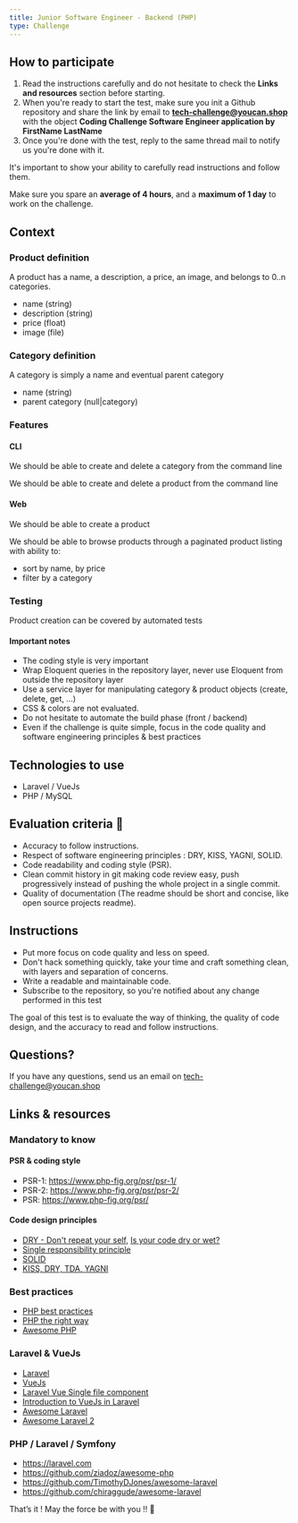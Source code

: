```yaml
---
title: Junior Software Engineer - Backend (PHP)
type: Challenge
---
```


## How to participate

1. Read the instructions carefully and do not hesitate to check the **Links and resources** section before starting.
2. When you're ready to start the test, make sure you init a Github repository and share the link by email to **tech-challenge@youcan.shop** with the object **Coding Challenge Software Engineer application by FirstName LastName**
3. Once you're done with the test, reply to the same thread mail to notify us you're done with it.

It's important to show your ability to carefully read instructions and follow them.

Make sure you spare an **average of 4 hours**, and a **maximum of 1 day** to work on the challenge.

## Context

### Product definition

A product has a name, a description, a price, an image, and belongs to 0..n categories.

- name (string)
- description (string)
- price (float)
- image (file)

### Category definition

A category is simply a name and eventual parent category

- name (string)
- parent category (null|category)

### Features

#### CLI

We should be able to create and delete a category from the command line

We should be able to create and delete a product from the command line

#### Web

We should be able to create a product

We should be able to browse products through a paginated product listing with ability to:

- sort by name, by price
- filter by a category

### Testing

Product creation can be covered by automated tests

#### Important notes

- The coding style is very important
- Wrap Eloquent queries in the repository layer, never use Eloquent from outside the repository layer
- Use a service layer for manipulating category & product objects (create, delete, get, ...)
- CSS & colors are not evaluated.
- Do not hesitate to automate the build phase (front / backend)
- Even if the challenge is quite simple, focus in the code quality and software engineering principles & best practices

## Technologies to use

- Laravel / VueJs
- PHP / MySQL

## Evaluation criteria 🚨

- Accuracy to follow instructions.
- Respect of software engineering principles : DRY, KISS, YAGNI, SOLID.
- Code readability and coding style (PSR).
- Clean commit history in git making code review easy, push progressively instead of pushing the whole project in a single commit.
- Quality of documentation (The readme should be short and concise, like open source projects readme).

## Instructions

- Put more focus on code quality and less on speed.
- Don't hack something quickly, take your time and craft something clean, with layers and separation of concerns.
- Write a readable and maintainable code.
- Subscribe to the repository, so you're notified about any change performed in this test

The goal of this test is to evaluate the way of thinking, the quality of code design, and the accuracy to read and follow instructions.

## Questions?

If you have any questions, send us an email on tech-challenge@youcan.shop

## Links & resources

### Mandatory to know

#### PSR & coding style

- PSR-1: https://www.php-fig.org/psr/psr-1/
- PSR-2: https://www.php-fig.org/psr/psr-2/
- PSR: https://www.php-fig.org/psr/

#### Code design principles

- [DRY - Don't repeat your self](https://deviq.com/don-t-repeat-yourself/), [Is your code dry or wet?](https://www.softwareyoga.com/is-your-code-dry-or-wet/)
- [Single responsibility principle](https://deviq.com/single-responsibility-principle/)
- [SOLID](https://deviq.com/solid/)
- [KISS, DRY, TDA, YAGNI](https://medium.com/@derodu/design-patterns-kiss-dry-tda-yagni-soc-828c112b89ee)

### Best practices

- [PHP best practices](https://phpbestpractices.org/)
- [PHP the right way](https://phptherightway.com/)
- [Awesome PHP](https://github.com/ziadoz/awesome-php)

### Laravel & VueJs

- [Laravel](https://laravel.com)
- [VueJs](https://vuejs.org/v2/guide/)
- [Laravel Vue Single file component](https://medium.com/plint-sites/javascript-in-laravel-vue-single-file-components-69be12033d98)
- [Introduction to VueJs in Laravel](https://medium.com/justlaravel/introduction-to-vue-js-in-laravel-e8757174e58e)
- [Awesome Laravel](https://github.com/TimothyDJones/awesome-laravel)
- [Awesome Laravel 2](https://github.com/chiraggude/awesome-laravel)

### PHP / Laravel / Symfony

- https://laravel.com
- https://github.com/ziadoz/awesome-php
- https://github.com/TimothyDJones/awesome-laravel
- https://github.com/chiraggude/awesome-laravel

That’s it ! May the force be with you !! 🖖

